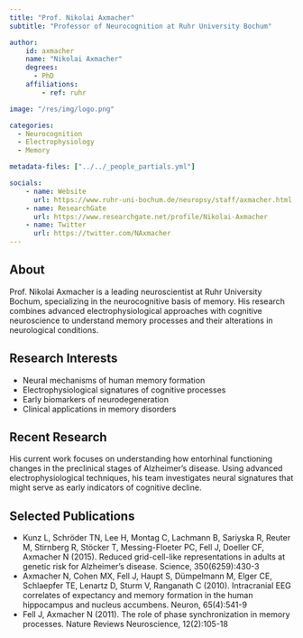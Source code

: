 ```yaml
---
title: "Prof. Nikolai Axmacher"
subtitle: "Professor of Neurocognition at Ruhr University Bochum"

author:
    id: axmacher
    name: "Nikolai Axmacher"
    degrees:
      - PhD
    affiliations:
        - ref: ruhr

image: "/res/img/logo.png"

categories:
  - Neurocognition
  - Electrophysiology
  - Memory

metadata-files: ["../../_people_partials.yml"]

socials:
    - name: Website
      url: https://www.ruhr-uni-bochum.de/neuropsy/staff/axmacher.html.en
    - name: ResearchGate
      url: https://www.researchgate.net/profile/Nikolai-Axmacher
    - name: Twitter
      url: https://twitter.com/NAxmacher
---
```


## About

Prof. Nikolai Axmacher is a leading neuroscientist at Ruhr University Bochum, specializing in the neurocognitive basis of memory. His research combines advanced electrophysiological approaches with cognitive neuroscience to understand memory processes and their alterations in neurological conditions.

## Research Interests

- Neural mechanisms of human memory formation
- Electrophysiological signatures of cognitive processes
- Early biomarkers of neurodegeneration
- Clinical applications in memory disorders

## Recent Research

His current work focuses on understanding how entorhinal functioning changes in the preclinical stages of Alzheimer's disease. Using advanced electrophysiological techniques, his team investigates neural signatures that might serve as early indicators of cognitive decline.

## Selected Publications

- Kunz L, Schröder TN, Lee H, Montag C, Lachmann B, Sariyska R, Reuter M, Stirnberg R, Stöcker T, Messing-Floeter PC, Fell J, Doeller CF, Axmacher N (2015). Reduced grid-cell-like representations in adults at genetic risk for Alzheimer's disease. Science, 350(6259):430-3
- Axmacher N, Cohen MX, Fell J, Haupt S, Dümpelmann M, Elger CE, Schlaepfer TE, Lenartz D, Sturm V, Ranganath C (2010). Intracranial EEG correlates of expectancy and memory formation in the human hippocampus and nucleus accumbens. Neuron, 65(4):541-9
- Fell J, Axmacher N (2011). The role of phase synchronization in memory processes. Nature Reviews Neuroscience, 12(2):105-18 